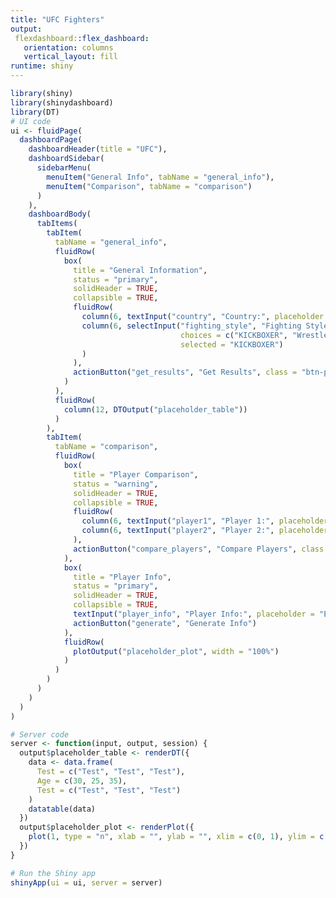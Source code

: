 ```yaml
---
title: "UFC Fighters"
output:
 flexdashboard::flex_dashboard:
   orientation: columns
   vertical_layout: fill
runtime: shiny
---
```




```r
library(shiny)
library(shinydashboard)
library(DT)
# UI code
ui <- fluidPage(
  dashboardPage(
    dashboardHeader(title = "UFC"),
    dashboardSidebar(
      sidebarMenu(
        menuItem("General Info", tabName = "general_info"),
        menuItem("Comparison", tabName = "comparison")
      )
    ),
    dashboardBody(
      tabItems(
        tabItem(
          tabName = "general_info",
          fluidRow(
            box(
              title = "General Information",
              status = "primary",
              solidHeader = TRUE,
              collapsible = TRUE,
              fluidRow(
                column(6, textInput("country", "Country:", placeholder = "Enter country")),
                column(6, selectInput("fighting_style", "Fighting Style:",
                                      choices = c("KICKBOXER", "Wrestler", "JIU-JITSU"),
                                      selected = "KICKBOXER")
                )
              ),
              actionButton("get_results", "Get Results", class = "btn-primary")
            )
          ),
          fluidRow(
            column(12, DTOutput("placeholder_table"))
          )
        ),
        tabItem(
          tabName = "comparison",
          fluidRow(
            box(
              title = "Player Comparison",
              status = "warning",
              solidHeader = TRUE,
              collapsible = TRUE,
              fluidRow(
                column(6, textInput("player1", "Player 1:", placeholder = "Enter name")),
                column(6, textInput("player2", "Player 2:", placeholder = "Enter name"))
              ),
              actionButton("compare_players", "Compare Players", class = "btn-warning")
            ),
            box(
              title = "Player Info",
              status = "primary",
              solidHeader = TRUE,
              collapsible = TRUE,
              textInput("player_info", "Player Info:", placeholder = "Enter name"),
              actionButton("generate", "Generate Info")
            ),
            fluidRow(
              plotOutput("placeholder_plot", width = "100%")
            )
          )
        )
      )
    )
  )
)

# Server code
server <- function(input, output, session) {
  output$placeholder_table <- renderDT({
    data <- data.frame(
      Test = c("Test", "Test", "Test"),
      Age = c(30, 25, 35),
      Test = c("Test", "Test", "Test")
    )
    datatable(data)
  })
  output$placeholder_plot <- renderPlot({
    plot(1, type = "n", xlab = "", ylab = "", xlim = c(0, 1), ylim = c(0, 1), main = "Test")
  })
}

# Run the Shiny app
shinyApp(ui = ui, server = server)

```
